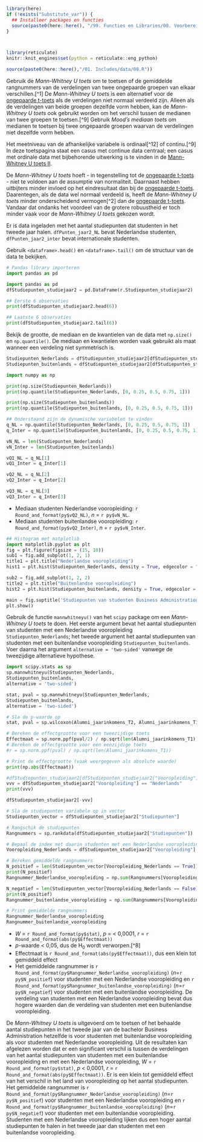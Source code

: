 
<!-- ## CLOSEDBLOK: Functies.py -->
```r
library(here)
if (!exists("Substitute_var")) {
  ## Installeer packages en functies
  source(paste0(here::here(), "/99. Functies en Libraries/00. Voorbereidingen.R"), echo = FALSE)
}
```
<!-- ## /CLOSEDBLOK: Functies.py -->

<style>
`r htmltools::includeHTML(paste0(here::here(),"/01. Includes/css/Stylesheet_SHHO.css"))`
</style>

<!-- ## CLOSEDBLOK: Header.R -->
```r
```
<!-- ## /CLOSEDBLOK: Header.R -->

<!-- ## CLOSEDBLOK: Status.R -->
```r
```
<!-- ## /CLOSEDBLOK: Status.R -->

<!-- ## CLOSEDBLOK: Reticulate.py -->
```r
library(reticulate)
knitr::knit_engines$set(python = reticulate::eng_python)
```
<!-- ## /CLOSEDBLOK: Reticulate.py -->

<!-- ## OPENBLOK: Data-aanmaken.py -->
```r
source(paste0(here::here(),"/01. Includes/data/08.R"))
```
<!-- ## /OPENBLOK: Data-aanmaken.py -->


<!-- ## TEKSTBLOK: link1.py -->
Gebruik de *Mann-Whitney U toets* om te toetsen of de gemiddelde rangnummers van de verdelingen van twee ongepaarde groepen van elkaar verschillen.[^1] De *Mann-Whitney U toets* is een alternatief voor de [ongepaarde t-toets](03-Ongepaarde-t-toets-R.Python) als de verdelingen niet normaal verdeeld zijn. Alleen als de verdelingen van beide groepen dezelfde vorm hebben, kan de *Mann-Whitney U toets* ook gebruikt worden om het verschil tussen de medianen van twee groepen te toetsen.[^9] Gebruik *Mood's mediaan toets* om medianen te toetsen bij twee ongepaarde groepen waarvan de verdelingen niet dezelfde vorm hebben.
<!-- ## /TEKSTBLOK: link1.py -->

<!-- ## TEKSTBLOK: link2.py -->
Het meetniveau van de afhankelijke variabele is ordinaal[^12] of continu.[^9] In deze toetspagina staat een casus met continue data centraal; een casus met ordinale data met bijbehorende uitwerking is te vinden in de [Mann-Whitney U toets II](23-Mann-Whitney-U-toets-II-Python.html).

De *Mann-Whitney U toets* hoeft - in tegenstelling tot de [ongepaarde t-toets](03-Ongepaarde-t-toets-Python.html) - niet te voldoen aan de assumptie van normaliteit.  Daarnaast hebben uitbijters minder invloed op het eindresultaat dan bij de [ongepaarde t-toets](03-Ongepaarde-t-toets-Python.html). Daarentegen, als de data wel normaal verdeeld is, heeft de *Mann-Whitney U toets* minder onderscheidend vermogen[^2] dan de [ongepaarde t-toets](03-Ongepaarde-t-toets-Python.html). Vandaar dat ondanks het voordeel van de grotere robuustheid er toch minder vaak voor de *Mann-Whitney U toets* gekozen wordt.
<!-- ## /TEKSTBLOK: link2.py -->

<!-- ## TEKSTBLOK: Dataset-inladen.py -->
Er is data ingeladen met het aantal studiepunten dat studenten in het tweede jaar halen. `dfPunten_jaar2_NL` bevat Nederlandse studenten, `dfPunten_jaar2_inter` bevat internationale studenten. 
<!-- ## /TEKSTBLOK: Dataset-inladen.py -->

<!-- ## TEKSTBLOK: Data-bekijken.py -->
Gebruik `<dataframe>.head()` en `<dataframe>.tail()` om de structuur van de data te bekijken.
<!-- ## /TEKSTBLOK: Data-bekijken.py -->

<!-- ## OPENBLOK: Data-bekijken.py -->
```python
# Pandas library importeren
import pandas as pd
```
```python
import pandas as pd
dfStudiepunten_studiejaar2 = pd.DataFrame(r.Studiepunten_studiejaar2)
```

```python
## Eerste 6 observaties
print(dfStudiepunten_studiejaar2.head(6))
```

```python
## Laatste 6 observaties
print(dfStudiepunten_studiejaar2.tail(6))
```
<!-- ## /OPENBLOK: Data-bekijken.py -->

<!-- ## TEKSTBLOK: Data-beschrijven.py -->
Bekijk de grootte, de mediaan en de kwantielen van de data met `np.size()` en `np.quantile()`. De mediaan en kwantielen worden vaak gebruikt als maat wanneer een verdeling niet symmetrisch is.
<!-- ## /TEKSTBLOK: Data-beschrijven.py -->

<!-- ## OPENBLOK: Data-selecteren.py -->
```python
Studiepunten_Nederlands = dfStudiepunten_studiejaar2[dfStudiepunten_studiejaar2["Vooropleiding"] == "Nederlands"]["Studiepunten"]
Studiepunten_buitenlands = dfStudiepunten_studiejaar2[dfStudiepunten_studiejaar2["Vooropleiding"] == "buitenlands"]["Studiepunten"]
```
<!-- ## /OPENBLOK: Data-selecteren.py -->

<!-- ## OPENBLOK: Numpy-inladen.py -->
```python
import numpy as np
```
<!-- ## /OPENBLOK: Numpy-inladen.py -->

<!-- ## OPENBLOK: Data-beschrijven-1.py -->
```python
print(np.size(Studiepunten_Nederlands))
print(np.quantile(Studiepunten_Nederlands, [0, 0.25, 0.5, 0.75, 1]))
```
<!-- ## /OPENBLOK: Data-beschrijven-1.py -->

<!-- ## OPENBLOK: Data-beschrijven-2.py -->
```python
print(np.size(Studiepunten_buitenlands))
print(np.quantile(Studiepunten_buitenlands, [0, 0.25, 0.5, 0.75, 1]))
```
<!-- ## /OPENBLOK: Data-beschrijven-2.py -->

<!-- ## CLOSEDBLOK: Data-beschrijven-3.py -->
``` python
## Onderstaand zijn de dynamische variabelen te vinden
q_NL = np.quantile(Studiepunten_Nederlands, [0, 0.25, 0.5, 0.75, 1])
q_Inter = np.quantile(Studiepunten_buitenlands, [0, 0.25, 0.5, 0.75, 1])

vN_NL = len(Studiepunten_Nederlands)
vN_Inter = len(Studiepunten_buitenlands)

vQ1_NL = q_NL[1]
vQ1_Inter = q_Inter[1]

vQ2_NL = q_NL[2]
vQ2_Inter = q_Inter[2]

vQ3_NL = q_NL[3]
vQ3_Inter = q_Inter[3]
```
<!-- ## /CLOSEDBLOK: Data-beschrijven-3.py -->

<!-- ## TEKSTBLOK: Data-beschrijven2.py -->
* Mediaan studenten Nederlandse vooropleiding: `r Round_and_format(py$vQ2_NL)`, *n* = `r py$vN_NL`.
* Mediaan studenten buitenlandse vooropleiding: `r Round_and_format(py$vQ2_Inter)`, *n* = `r py$vN_Inter`.

<!-- ## /TEKSTBLOK: Data-beschrijven2.py -->

<!-- ## OPENBLOK: Histogram1.py -->
```python
## Histogram met matplotlib
import matplotlib.pyplot as plt
fig = plt.figure(figsize = (15, 10))
sub1 = fig.add_subplot(1, 2, 1)
title1 = plt.title("Nederlandse vooropleiding")
hist1 = plt.hist(Studiepunten_Nederlands, density = True, edgecolor = "black", bins = 29)

sub2 = fig.add_subplot(1, 2, 2)
title2 = plt.title("Buitenlandse vooropleiding")
hist2 = plt.hist(Studiepunten_buitenlands, density = True, edgecolor = "black", bins = 31)

main = fig.suptitle('Studiepunten van studenten Business Administration in het tweede jaar')
plt.show()
```
<!-- ## /OPENBLOK: Histogram1.py -->




<!-- ## TEKSTBLOK: Mann-Whitney-U-toets-1.py -->
Gebruik de functie `mannwhitneyu()` van het `scipy` package om een *Mann-Whitney U toets* te doen. Het eerste argument bevat het aantal studiepunten van studenten met een Nederlandse vooropleiding `Studiepunten_Nederlands`; het tweede argument het aantal studiepunten van studenten met een buitenlandse vooropleiding `Studiepunten_buitenlands`. Voer daarna het argument `alternative = 'two-sided'` vanwege de tweezijdige alternatieve hypothese.
<!-- ## /TEKSTBLOK: Mann-Whitney-U-toets-1.py -->

<!-- ## OPENBLOK: Mann-Whitney-U-toets-2.py -->
```python
import scipy.stats as sp
sp.mannwhitneyu(Studiepunten_Nederlands, 
Studiepunten_buitenlands,
alternative = 'two-sided')
```
<!-- ## /OPENBLOK: Mann-Whitney-U-toets-2.py -->


<!-- ## CLOSEDBLOK: Mann-Whitney-U-toets-3.py -->
```python
stat, pval = sp.mannwhitneyu(Studiepunten_Nederlands, 
Studiepunten_buitenlands,
alternative = 'two-sided')
```
<!-- ## /CLOSEDBLOK: Mann-Whitney-U-toets-3.py -->


<!-- ## OPENBLOK: Mann-Whitney-U-toets-4.py -->
```python
# Sla de p-waarde op
stat, pval = sp.wilcoxon(Alumni_jaarinkomens_T2, Alumni_jaarinkomens_T1, alternative = 'two-sided')

# Bereken de effectgrootte voor een tweezijdige toets
Effectmaat = sp.norm.ppf(pval/2) / np.sqrt(len(Alumni_jaarinkomens_T1))
# Bereken de effectgrootte voor een eenzijdige toets
#r = sp.norm.ppf(pval) / np.sqrt(len(Alumni_jaarinkomens_T1))

# Print de effectgrootte (vaak weergegeven als absolute waarde)
print(np.abs(Effectmaat))

```
<!-- ## /OPENBLOK: Mann-Whitney-U-toets-4.py -->

<!-- ## OPENBLOK: Mann-Whitney-U-toets-5.py -->
```python

#dfStudiepunten_studiejaar2[dfStudiepunten_studiejaar2["Vooropleiding"] == "Nederlands"]["Studiepunten"]
vvv = dfStudiepunten_studiejaar2["Vooropleiding"] == "Nederlands"
print(vvv)

dfStudiepunten_studiejaar2[-vvv]

```
```python
# Sla de studiepunten variabele op in vector
Studiepunten_vector = dfStudiepunten_studiejaar2["Studiepunten"]

# Rangschik de studiepunten
Rangnummers = sp.rankdata(dfStudiepunten_studiejaar2["Studiepunten"])

# Bepaal de index met daarin studenten met een Nederlandse vooropleiding
Vooropleiding_Nederlands = dfStudiepunten_studiejaar2["Vooropleiding"] == "Nederlands"

# Bereken gemiddelde rangnummers
N_positief = len(Studiepunten_vector[Vooropleiding_Nederlands == True])
print(N_positief)
Rangnummer_Nederlandse_vooropleiding = np.sum(Rangnummers[Vooropleiding_Nederlands == True]) / N_positief

N_negatief = len(Studiepunten_vector[Vooropleiding_Nederlands == False])
print(N_positief)
Rangnummer_buitenlandse_vooropleiding = np.sum(Rangnummers[Vooropleiding_Nederlands == False]) / N_negatief

# Print gemiddelde rangnummers
Rangnummer_Nederlandse_vooropleiding
Rangnummer_buitenlandse_vooropleiding

```
<!-- ## /OPENBLOK: Mann-Whitney-U-toets-5.py -->


<!-- ## TEKSTBLOK: Mann-Whitney-U-toets-6.py -->
* *W* = `r Round_and_format(py$stat)`, *p* = < 0,0001, *r* = `r Round_and_format(abs(py$Effectmaat))`
* *p*-waarde < 0,05, dus de H~0~ wordt verworpen.[^8]
* Effectmaat is `r Round_and_format(abs(py$Effectmaat))`, dus een klein tot gemiddeld effect
* Het gemiddelde rangnummer is `r Round_and_format(py$Rangnummer_Nederlandse_vooropleiding)` (*n*=`r py$N_positief`) voor studenten met een Nederlandse vooropleiding en `r Round_and_format(py$Rangnummer_buitenlandse_vooropleiding)` (*n*=`r py$N_negatief`) voor studenten met een buitenlandse vooropleiding. De verdeling van studenten met een Nederlandse vooropleiding bevat dus hogere waarden dan de verdeling van studenten met een buitenlandse vooropleiding.

<!-- ## /TEKSTBLOK: Mann-Whitney-U-toets-6.py -->

<!-- ## TEKSTBLOK: Rapportage.py -->
De *Mann-Whitney U toets* is uitgevoerd om te toetsen of het behaalde aantal studiepunten in het tweede jaar van de bachelor Business Administration hetzelfde is voor studenten met buitenlandse vooropleiding als voor studenten met Nederlandse vooropleiding. Uit de resultaten kan afgelezen worden dat er een significant verschil is tussen de verdelingen van het aantal studiepunten van studenten met een buitenlandse vooropleiding en met een Nederlandse vooropleiding, *W* = `r Round_and_format(py$stat)`, *p* < 0,0001, *r* = `r Round_and_format(abs(py$Effectmaat))`. Er is een klein tot gemiddeld effect van het verschil in het land van vooropleiding op het aantal studiepunten. Het gemiddelde rangnummer is `r Round_and_format(py$Rangnummer_Nederlandse_vooropleiding)` (*n*=`r py$N_positief`) voor studenten met een Nederlandse vooropleiding en `r Round_and_format(py$Rangnummer_buitenlandse_vooropleiding)` (*n*=`r py$N_negatief`) voor studenten met een buitenlandse vooropleiding. Studenten met een Nederlandse vooropleiding lijken dus een hoger aantal studiepunten te halen in het tweede jaar dan studenten met een buitenlandse vooropleiding.  
<!-- ## /TEKSTBLOK: Rapportage.py -->

<!-- ## CLOSEDBLOK: Footer.R -->
```r
```
<!-- ## /CLOSEDBLOK: Footer.R -->
